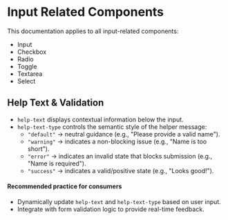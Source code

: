 
<Meta title="Components/Input" />

# Input Related Components

This documentation applies to all input-related components:

- Input
- Checkbox
- Radio
- Toggle
- Textarea
- Select

## Help Text & Validation

- `help-text` displays contextual information below the input.
- `help-text-type` controls the semantic style of the helper message:
  - `"default"` → neutral guidance (e.g., "Please provide a valid name").
  - `"warning"` → indicates a non-blocking issue (e.g., "Name is too short").
  - `"error"` → indicates an invalid state that blocks submission (e.g., "Name is required").
  - `"success"` → indicates a valid/positive state (e.g., "Looks good!").

#### Recommended practice for consumers

- Dynamically update `help-text` and `help-text-type` based on user input.
- Integrate with form validation logic to provide real-time feedback.